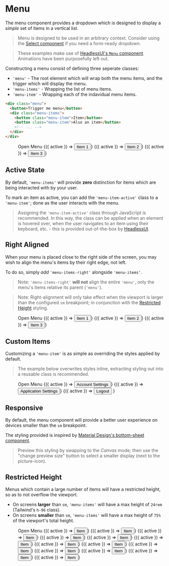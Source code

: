 
<Meta title="Components/Menu" />

# Menu

The menu component provides a dropdown which is designed to display a *simple* set of items in a vertical list.

> Menu is designed to be used in an arbitrary context.
> Consider using the [Select component](?path=/docs/components-select--page) if you need a form-ready dropdown.

> These examples make use of [HeadlessUI's `Menu` component](https://headlessui.dev/react/menu).
> Animations have been purposefully left out.

Constructing a menu consist of defining three seperate classes:

* `'menu'` - The root element which will wrap both the menu items, and the trigger which will display the menu.
* `'menu-items'` - Wrapping the list of menu items.
* `'menu-item'` - Wrapping each of the indavidual menu items.

```html
<div class="menu">
  <button>Trigger me menu</button>
  <div class="menu-items">
    <button class="menu-item">Item</button>
    <button class="menu-item">Also an item</button>
    <!-- ... -->
  </div>
</div>
```

<Canvas className="lg-canvas">
  <Story name="Default">
    <Menu as="div" className="menu">
      <Menu.Button className="btn">Open Menu</Menu.Button>
      <Menu.Items className="menu-items">
        <Menu.Item>
          {({ active }) => <button className={`menu-item ${active ? 'menu-item-active' : ''}`}>Item 1</button>}
        </Menu.Item>
        <Menu.Item>
          {({ active }) => <button className={`menu-item ${active ? 'menu-item-active' : ''}`}>Item 2</button>}
        </Menu.Item>
        <Menu.Item>
          {({ active }) => <button className={`menu-item ${active ? 'menu-item-active' : ''}`}>Item 3</button>}
        </Menu.Item>
      </Menu.Items>
    </Menu>
  </Story>
</Canvas>

## Active State

By default, `'menu-items'` will provide **zero** distinction for items which are being interacted with by your user.

To mark an item as active, you can add the `'menu-item-active'` class to a `'menu-item'`; done as the user interacts with the menu.

> Assigning the `'menu-item-active'` class through JavaScript is recommended. In this way, the class can be applied when an element is hovered over,
> when the user navigates to an item using their keyboard, etc. - this is provided out-of-the-box by [HeadlessUI](https://headlessui.dev/react/menu).

## Right Aligned

When your menu is placed close to the right side of the screen, you may wish to align the menu's items by their right edge, not left.

To do so, simply *add* `'menu-items-right'` alongside `'menu-items'`.

> Note: `'menu-items-right'` **will not** align the entire `'menu'`, only the menu's items relative its parent (`'menu'`).

> Note: Right-alignment will only take effect when the viewport is larger than the configured `sm` breakpoint;
> in conjunction with the [Restricted Height](#restricted-height) styling.

<Canvas className="lg-canvas">
  <Story name="Right Aligned">
    <Menu as="div" className="menu ml-auto">
      <Menu.Button className="btn">Open Menu</Menu.Button>
      <Menu.Items className="menu-items menu-items-right">
        <Menu.Item>
          {({ active }) => <button className={`menu-item ${active ? 'menu-item-active' : ''}`}>Item 1</button>}
        </Menu.Item>
        <Menu.Item>
          {({ active }) => <button className={`menu-item ${active ? 'menu-item-active' : ''}`}>Item 2</button>}
        </Menu.Item>
        <Menu.Item>
          {({ active }) => <button className={`menu-item ${active ? 'menu-item-active' : ''}`}>Item 3</button>}
        </Menu.Item>
      </Menu.Items>
    </Menu>
  </Story>
</Canvas>

## Custom Items

Customizing a `'menu-item'` is as simple as overriding the styles applied by default.

> The example below overwrites styles inline, extracting styling out into a reusable class is recommended.

<Canvas className="lg-canvas">
  <Story name="Custom Items">
    <Menu as="div" className="menu">
      <Menu.Button className="btn">Open Menu</Menu.Button>
      <Menu.Items className="menu-items">
        <Menu.Item>
          {({ active }) => <button className={`menu-item ${active ? 'menu-item-active' : ''}`}>Account Settings</button>}
        </Menu.Item>
        <Menu.Item>
          {({ active }) => <button className={`menu-item ${active ? 'menu-item-active' : ''}`}>Application Settings</button>}
        </Menu.Item>
        <Menu.Item>
          {({ active }) =>
            <button
              className={`menu-item text-red-700 dark:text-red-300 focus:ring-red-400 ${active ? 'menu-item-active' : ''}`}
            >
              Logout
            </button>
          }
        </Menu.Item>
      </Menu.Items>
    </Menu>
  </Story>
</Canvas>

## Responsive

By default, the menu component will provide a better user experience on devices smaller than the `sm` breakpoint.

The styling provided is inspired by [Material Design's bottom-sheet component](https://material.io/components/sheets-bottom).

> Preview this styling by swapping to the *Canvas* mode; then use the "change preview size" button to select a smaller display (next to the picture-icon).

## Restricted Height

Menus which contain a large number of items will have a restricted height, so as to not overflow the viewport.

* On screens **larger** than `sm`, `'menu-items'` will have a max height of `24rem` (Tailwind's `h-96` class).
* On screens **smaller** than `sm`, `'menu-items'` will have a max height of `75%` of the viewport's total height.

<Canvas className="xl3-canvas">
  <Story name="Restricted Height">
    <Menu as="div" className="menu">
      <Menu.Button className="btn">Open Menu</Menu.Button>
      <Menu.Items className="menu-items">
        <Menu.Item>{({ active }) => <button className={`menu-item ${active ? 'menu-item-active' : ''}`}>Item</button>}</Menu.Item>
        <Menu.Item>{({ active }) => <button className={`menu-item ${active ? 'menu-item-active' : ''}`}>Item</button>}</Menu.Item>
        <Menu.Item>{({ active }) => <button className={`menu-item ${active ? 'menu-item-active' : ''}`}>Item</button>}</Menu.Item>
        <Menu.Item>{({ active }) => <button className={`menu-item ${active ? 'menu-item-active' : ''}`}>Item</button>}</Menu.Item>
        <Menu.Item>{({ active }) => <button className={`menu-item ${active ? 'menu-item-active' : ''}`}>Item</button>}</Menu.Item>
        <Menu.Item>{({ active }) => <button className={`menu-item ${active ? 'menu-item-active' : ''}`}>Item</button>}</Menu.Item>
        <Menu.Item>{({ active }) => <button className={`menu-item ${active ? 'menu-item-active' : ''}`}>Item</button>}</Menu.Item>
        <Menu.Item>{({ active }) => <button className={`menu-item ${active ? 'menu-item-active' : ''}`}>Item</button>}</Menu.Item>
        <Menu.Item>{({ active }) => <button className={`menu-item ${active ? 'menu-item-active' : ''}`}>Item</button>}</Menu.Item>
        <Menu.Item>{({ active }) => <button className={`menu-item ${active ? 'menu-item-active' : ''}`}>Item</button>}</Menu.Item>
        <Menu.Item>{({ active }) => <button className={`menu-item ${active ? 'menu-item-active' : ''}`}>Item</button>}</Menu.Item>
        <Menu.Item>{({ active }) => <button className={`menu-item ${active ? 'menu-item-active' : ''}`}>Item</button>}</Menu.Item>
        <Menu.Item>{({ active }) => <button className={`menu-item ${active ? 'menu-item-active' : ''}`}>Item</button>}</Menu.Item>
      </Menu.Items>
    </Menu>
  </Story>
</Canvas>